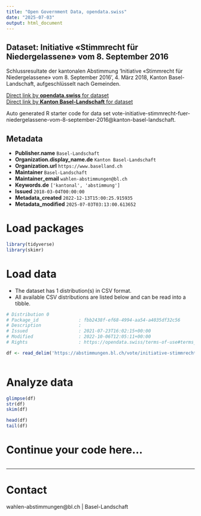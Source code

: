 ```yaml
---
title: "Open Government Data, opendata.swiss"
date: "2025-07-03"
output: html_document
---
```


## Dataset: Initiative «Stimmrecht für Niedergelassene» vom 8. September 2016

Schlussresultate der kantonalen Abstimmung 'Initiative «Stimmrecht für Niedergelassene» vom 8. September 2016', 4. März 2018, Kanton Basel-Landschaft, aufgeschlüsselt nach Gemeinden.

[Direct link by **opendata.swiss** for dataset](https://opendata.swiss/de/dataset/initiative-stimmrecht-fur-niedergelassene-vom-8-september-2016)<br>
[Direct link by **Kanton Basel-Landschaft** for dataset](https://abstimmungen.bl.ch/vote/initiative-stimmrecht-fuer-niedergelassene-vom-8-september-2016/data)

Auto generated R starter code for data set vote-initiative-stimmrecht-fuer-niedergelassene-vom-8-september-2016@kanton-basel-landschaft.

## Metadata

- **Publisher.name** `Basel-Landschaft`
- **Organization.display_name.de** `Kanton Basel-Landschaft`
- **Organization.url** `https://www.baselland.ch`
- **Maintainer** `Basel-Landschaft`
- **Maintainer_email** `wahlen-abstimmungen@bl.ch`
- **Keywords.de** `['kantonal', 'abstimmung']`
- **Issued** `2018-03-04T00:00:00`
- **Metadata_created** `2022-12-13T15:00:25.915935`
- **Metadata_modified** `2025-07-03T03:13:00.613652`


# Load packages

```r

library(tidyverse)
library(skimr)

```

# Load data

-   The dataset has 1 distribution(s) in CSV format.
-   All available CSV distributions are listed below and can be read into a tibble.

```r

# Distribution 0
# Package_id               : fbb2438f-ef68-4994-aa54-a4035df32c56
# Description              : 
# Issued                   : 2021-07-23T16:02:15+00:00
# Modified                 : 2022-10-06T12:05:11+00:00
# Rights                   : https://opendata.swiss/terms-of-use#terms_by

df <- read_delim('https://abstimmungen.bl.ch/vote/initiative-stimmrecht-fuer-niedergelassene-vom-8-september-2016/data-csv')



```

# Analyze data

```r

glimpse(df)
str(df)
skim(df)

head(df)
tail(df)

```

# Continue your code here...

```r

```

------------------------------------------------------------------------

# Contact

wahlen-abstimmungen@bl.ch | Basel-Landschaft
